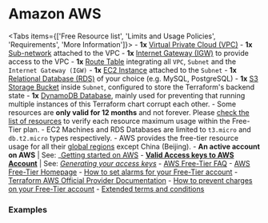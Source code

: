 
# Amazon AWS

<Tabs items={['Free Resource list', 'Limits and Usage Policies', 'Requirements', 'More Information']}>
  <Tab>
    - **1x** [Virtual Private Cloud (VPC)](aws-vpc-info)
      - **1x** [Sub-network](aws-sub-info) attached to the VPC
      - **1x** [Internet Gateway (IGW)](aws-igw-info) to provide access to the VPC
    - **1x** [Route Table](aws-route-info) integrating all `VPC`, `Subnet` and the `Internet Gateway (IGW)`
    - **1x** [EC2 Instance](aws-ec2-info) attached to the `Subnet`
    - **1x** [Relational Database (RDS)](aws-rds-info) of your choice (e.g. MySQL, PostgreSQL)
    - **1x** [S3 Storage Bucket](aws-s3-info) inside `Subnet`, configured to store the Terraform's backend state
    - **1x** [DynamoDB Database](aws-dynamodb-info), mainly used for preventing that running multiple instances of this Terraform chart corrupt each other.
  </Tab>
  <Tab>
    - Some resources are **only valid for 12 months** and not forever. Please [check the list of resources](aws-sorted-list) to verify each resource maximum usage within the Free-Tier plan.
    - EC2 Machines and RDS Databases are limited to `t3.micro` and `db.t2.micro` types respectively.
    - AWS provides the free-tier resource usage for all their [global regions](aws-regions) except China (Beijing).
  </Tab>
  <Tab>
    - **An active account on AWS** | See: \_[Getting started on AWS](aws-account-create)
    - **[Valid Access keys to AWS Account](aws-keys-info)** | See: _[Generating your access keys](aws-keys-create)_
  </Tab>
  <Tab>
    - [AWS Free-Tier FAQ](aws-faq)
    - [AWS Free-Tier Homepage](free-aws)
    - [How to set alarms for your Free-Tier account](aws-alarms-free)
    - [Terraform AWS Official Provider Documentation](aws-tf-provider)
    - [How to prevent charges on your Free-Tier account](aws-prevent-charges)
    - [Extended terms and conditions](aws-terms)
  </Tab>
</Tabs>

### Examples

[brand]: https://www.hashicorp.com/brand
[disclaimer]: https://www.hashicorp.com/trademark-policy
[guidelines]: https://www.hashicorp.com/community-guidelines
[free-aws]: https://aws.amazon.com/free/?all-free-tier
[free-gcp]: https://cloud.google.com/free
[free-docs-gcp]: https://cloud.google.com/free/docs/gcp-free-tier
[free-azure]: https://azure.microsoft.com/en-us/free/
[azure-faq]: https://azure.microsoft.com/en-us/free/free-account-faq/
[azure-full-terms]: https://azure.microsoft.com/en-us/offers/ms-azr-0044p/
[aws-faq]: https://aws.amazon.com/free/free-tier-faqs/
[go-color-url]: https://github.com/fatih/color
[go-releaser-url]: https://github.com/goreleaser/goreleaser
[go-cobra-url]: https://github.com/spf13/cobra
[shell-has-url]: https://github.com/kdabir/has
[go-prompt-url]: https://github.com/c-bata/go-prompt
[go-task-url]: https://github.com/go-task/task
[go-tfexec-url]: https://github.com/hashicorp/terraform-exec
[docs-repo-url]: https://github.com/CONNECT-platform/codedoc
[aws-key-info]: https://docs.aws.amazon.com/general/latest/gr/aws-sec-cred-types.html#access-keys-and-secret-access-keys
[aws-key-create]: https://aws.amazon.com/premiumsupport/knowledge-center/create-access-key/
[aws-account-create]: https://aws.amazon.com/premiumsupport/knowledge-center/create-and-activate-aws-account/
[aws-vpc-info]: https://aws.amazon.com/vpc/?vpc-blogs.sort-by=item.additionalFields.createdDate&vpc-blogs.sort-order=desc
[aws-igw-info]: https://docs.aws.amazon.com/vpc/latest/userguide/VPC_Internet_Gateway.html
[aws-ec2-info]: https://aws.amazon.com/ec2/
[aws-s3-info]: https://aws.amazon.com/s3/
[aws-rds-info]: https://aws.amazon.com/rds/
[aws-route-info]: https://docs.aws.amazon.com/vpc/latest/userguide/VPC_Route_Tables.html
[aws-sub-info]: https://docs.aws.amazon.com/vpc/latest/userguide/working-with-vpcs.html
[aws-tf-provider]: https://registry.terraform.io/providers/hashicorp/aws/latest/
[aws-regions]: https://aws.amazon.com/about-aws/global-infrastructure/
[aws-terms]: https://aws.amazon.com/free/terms/
[aws-prevent-charges]: https://aws.amazon.com/premiumsupport/knowledge-center/free-tier-charges/
[aws-alarms-free]: https://docs.aws.amazon.com/awsaccountbilling/latest/aboutv2/tracking-free-tier-usage.html#free-budget
[aws-sorted-list]: https://aws.amazon.com/free/?all-free-tier.sort-by=item.additionalFields.SortRank&all-free-tier.sort-order=asc&awsf.Free%20Tier%20Types=tier%23always-free%7Ctier%2312monthsfree&awsf.Free%20Tier%20Categories=*all
[aws-dynamodb-info]: https://aws.amazon.com/dynamodb/
[remote-tfstate-url]: https://github.com/cloudposse/terraform-aws-tfstate-backend
